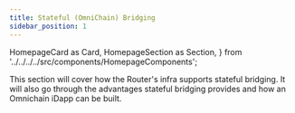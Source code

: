 ```yaml
---
title: Stateful (OmniChain) Bridging
sidebar_position: 1
---
```


  HomepageCard as Card,
  HomepageSection as Section,
} from '../../../../src/components/HomepageComponents';

This section will cover how the Router's infra supports stateful bridging. It will also go through the advantages stateful bridging provides and how an Omnichain iDapp can be built.


<Section title="Start with Building" id="web-sdks">
  <Card
    title="Build your first Omnichain iDapp in 4 steps"
    description="Guide to build your first Omnichain iDapp in 4 simple steps. Beginning from writing the code to deployment."
    to="your-first-omnichain-dapp"
  />
</Section>
<Section title="Theoretical Concepts" id="web-sdks">
    <Card
    title="Stateful vs Stateless Bridging"
    description="Understand the difference between stateless and stateful bridging."
    to="stateful-vs-stateless-bridging"
  />
  <Card
    title="Benefits of Stateful Bridging"
    description="How can stateful bridging empower your dApp further?"
    to="benefits"
  />
  <Card
    title="High Level Architecture"
    description="How does stateful bridging works?"
    to="high-level-architecture"
  />
  </Section>
  <Section title="Advanced dApps" id="web-sdks">

  <Card
    title="Texchange"
    description="An iDapp which uses stateful bridging to facilitate exchange of testnet tokens"
    to="texchange"
  />
  </Section>